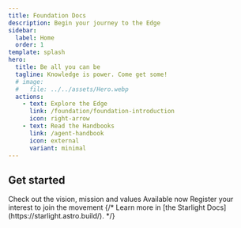 ```yaml
---
title: Foundation Docs
description: Begin your journey to the Edge
sidebar:
  label: Home
  order: 1
template: splash
hero:
  title: Be all you can be
  tagline: Knowledge is power. Come get some!
  # image:
  #   file: ../../assets/Hero.webp
  actions:
    - text: Explore the Edge
      link: /foundation/foundation-introduction
      icon: right-arrow
    - text: Read the Handbooks
      link: /agent-handbook
      icon: external
      variant: minimal
---
```



## Get started

<CardGrid stagger>
	<Card title="5 Year Mission" icon="pencil">
		Check out the vision, mission and values
	</Card>
	<Card title="Special Agent Handbook" icon="add-document">
		Available now
	</Card>
	<Card title="Apply to join" icon="setting">
		Register your interest to join the movement
	</Card>
	{/* <Card title="" icon="open-book">
		Learn more in [the Starlight Docs](https://starlight.astro.build/).
	</Card> */}
</CardGrid>
